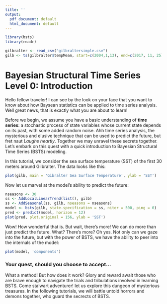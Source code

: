 ```yaml
---
title: ''
output:
  pdf_document: default
  html_document: default
---
```


```r
library(bsts)
library(readr)

gilbralter <- read_csv("gilbraltersimple.csv")  
gilb <- ts(gilbralter$tempMean, start=c(2004,1,13), end=c(2017, 11, 25), frequency=30)
```



# Bayesian Structural Time Series Level 0: Introduction

Hello fellow traveler! I can see by the look on your face that you want to know about how Baysean statistics can be applied to time series analysis. Well great news, that is exactly what you are about to learn!

Before we begin, we assume you have a basic understanding of **time series**: a stochastic process of state variables whose current state depends on its past, with some added random noise. Ahh time series analysis, the mysterious and elusive technique that can be used to predict the future, but fret naut *Laughs heartly*. Together we may unravel these secrets together. Let's embark on this quest with a quick introduction to  Bayesian Structural Time Series (BSTS) modeling. 

In this tutorial, we consider the sea surface temperature (SST) of the first 30 meters around Gilbralter. The data looks like this:

```r
plot(gilb, main = 'Gibralter Sea Surface Temperature', ylab = 'SST')
```


Now let us marvel at the model's ability to predict the future:

```r
nseasons <- 30
ss <- AddLocalLinearTrend(list(), gilb)
ss <- AddSeasonal(ss, gilb, nseasons = nseasons)
model <- bsts(gilb, state.specification = ss, niter = 500, ping = 0)
pred <- predict(model, horizon = 12)
plot(pred, plot.original = 156, ylab = 'SST')
```

Wow! How wonderful that is. But wait, there's more! We can do more than just predict the future. What? There's more? Oh yes. Not only can we gaze into the future, but with the power of BSTS, we have the ability to peer into the internals of the model:

```r
plot(model, 'components')
```



### Your quest, should you choose to accept...

What a method! But how does it work? Glory and reward await those who are brave enough to navigate the trials and tribulations involved in learning BSTS. Come stalwart adventurer! let us explore this dungeon of mysterious treasures. In the following tutorials, we will battle untold horrors and demons together, who guard the secrects of BSTS. 









